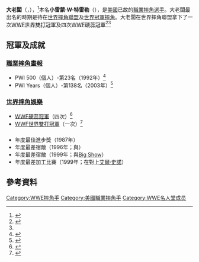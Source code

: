 {{Infobox Pro Wrestler
| name = 大老闆
| image = Big Boss Man.jpg
| img_capt = 大老闆
| names = The Big Boss Man<ref name="WWE"/><br />Big Bubba<br/>Big Bubba Rogers<ref name="WWE"/><br />The Boss<ref name="WWE"/><br />Boss Man<ref name=OWOW>{{cite web|url=http://www.onlineworldofwrestling.com/profiles/j/jim-cornette.html|title=Jim Cornette's OWOW profile|accessdate=2009-11-20|publisher=Online World of Wrestling|archive-date=2012-08-14|archive-url=https://web.archive.org/web/20120814065535/http://www.onlineworldofwrestling.com/profiles/j/jim-cornette.html|dead-url=no}}</ref><br />Guardian Angel<ref name="WWE"/><br />John Grannis<ref name=OWOW/><ref name=Cage>{{cite web|url=http://www.cagematch.de/?id=2&nr=690|title=Big Bossman at Cagematch|accessdate=2014-08-28|archive-date=2016-03-12|archive-url=https://web.archive.org/web/20160312133718/http://www.cagematch.de/?id=2&nr=690|dead-url=no}}</ref><br />Ray Traylor<ref name="WWE"/><br />War Machine<ref name=OWOW/><ref name=Cage/>
| birthname = 小雷蒙·W·特雷勒<ref name=Wrestlingdata>{{cite web|title=Big Boss Man|url=http://www.wrestlingdata.com/index.php?befehl=bios&wrestler=104|accessdate=November 19|publisher=Wrestlingdata|archive-date=2014-10-07|archive-url=https://web.archive.org/web/20141007110353/http://wrestlingdata.com/index.php?befehl=bios&wrestler=104|dead-url=yes}}</ref>
| nickname = 
| height = {{height|ft=6|in=6}}<ref name=Wrestlingdata/>
| weight = {{convert|315|lb|kg|abbr=on}}<ref name=Wrestlingdata/>
| birth_date = {{birth date|1963|5|2|mf=y}}
| birth_place = {{USA}}[[喬治亞州|喬治亞州]][[科布縣|科布縣]][[瑪麗埃塔_(喬治亞州)|瑪麗埃塔]]
| death_date = {{death date and age|2004|9|22|1963|5|2|mf=y}}<ref name=Cage/>
| death_place = {{USA}}[[喬治亞州|喬治亞州]][[保爾丁縣_(喬治亞州)|保爾丁縣]][[達拉斯_(喬治亞州)|達拉斯]]<ref name="Clevett">{{cite web|url=http://slam.canoe.ca/Slam/Wrestling/2004/09/23/639653.html|title=Ray "Big Bossman" Traylor passes away|author=Clevett, Jason|publisher={{link-en|魁北克傳媒|Québecor Média|Québecor Média}}|work={{link-en|Canoe.ca|Canoe.ca}}|date=September 23, 2004|accessdate=2013-08-04}}</ref>
| resides = 
| billed = {{USA}}[[喬治亞州|喬治亞州]][[科布縣|科布縣]]<ref name="WWE"/>
| trainer = {{link-en|米基·亨利|Mickey Henry}}<ref name=OWOW/><br />{{link-en|泰德·艾倫|Ted Allen}}<ref name=OWOW/><ref name=Cage/>
| debut = 1986年<ref name="Clevett"/>
| retired = 2004年
| spouse = 
}}

'''大老闆'''（{{lang-en|'''The Big Boss Man'''}}，{{bd|1963年|5月2日|2004年|9月22日}}），<ref>{{Cite web |url=http://www.findagrave.com/cgi-bin/fg.cgi?page=pif&GRid=9507643&PIgrid=9507643&PIcrid=33532&ShowCemPhotos=Y& |title=Find A Grave - Millions of Cemetery Records and Online Memorials |accessdate=2014-08-28 |archive-date=2014-09-03 |archive-url=https://web.archive.org/web/20140903102103/http://www.findagrave.com/cgi-bin/fg.cgi?page=pif&GRid=9507643&PIgrid=9507643&PIcrid=33532&ShowCemPhotos=Y& |dead-url=yes }}</ref>本名'''小雷蒙·W·特雷勒'''（{{lang-en|'''Raymond W. Traylor, Jr.'''}}），是[[美國|美國]]已故的[[職業摔角|職業摔角]][[選手|選手]]。大老闆最出名的時期是待在[[世界摔角聯盟|世界摔角聯盟]]及[[世界冠軍摔角|世界冠軍摔角]]。大老闆在世界摔角聯盟拿下了一次[[WWF世界雙打冠軍|WWF世界雙打冠軍]]及四次[[WWF硬蕊冠軍|WWF硬蕊冠軍]]<ref name="WWE">{{cite web|url=http://www.wwe.com/superstars/big-boss-man|title=Big Boss Man|publisher=[[WWE|WWE]]|work=[[WWE|WWE]].com|accessdate=2013-08-04|archive-date=2016-05-03|archive-url=https://web.archive.org/web/20160503072302/http://www.wwe.com/superstars/big-boss-man|dead-url=no}}</ref><ref name="Clevett"/>

==冠軍及成就==
===[[職業摔角畫報|職業摔角畫報]]===
*PWI 500（個人）-第23名（1992年）<ref>{{cite web |url=http://www.100megsfree4.com/wiawrestling/pages/pwi/pwi50092.htm |accessdate=2009-08-03 |title=Pro Wrestling Illustrated Top 500 - 1992 |publisher=Wrestling Information Archive |deadurl=yes |archiveurl=https://web.archive.org/web/20110813033929/http://100megsfree4.com/wiawrestling/pages/pwi/pwi50092.htm |archivedate=2011-08-13 }}</ref>
*PWI Years（個人）-第138名（2003年）<ref>{{cite web |url=http://www.100megsfree4.com/wiawrestling/pages/pwi/pwi500yr.htm |title=存档副本 |accessdate=2009-03-14 |deadurl=yes |archiveurl=https://web.archive.org/web/20090227054535/http://www.100megsfree4.com/wiawrestling/pages/pwi/pwi500yr.htm |archivedate=2009-02-27 }}</ref>

===[[世界摔角娛樂|世界摔角娛樂]]===
*[[WWF硬蕊冠軍|WWF硬蕊冠軍]]（四次）<ref>{{cite web|url=http://www.wwe.com/inside/titlehistory/hard/|title=WWE Hardcore Championship history|accessdate=2014-08-28|archive-date=2012-02-23|archive-url=https://web.archive.org/web/20120223160515/http://www.wwe.com/inside/titlehistory/hard|dead-url=no}}</ref>
*[[WWF世界雙打冠軍|WWF世界雙打冠軍]]（一次）<ref>{{cite web |url=http://www.wwe.com/inside/titlehistory/worldtagteam/3044541321211112 |title=World Tag Team Championship history |deadurl=yes |archiveurl=https://web.archive.org/web/20051129092420/http://www.wwe.com/inside/titlehistory/worldtagteam/3044541321211112 |archivedate=2005-11-29 |access-date=2014-08-28 }}</ref>

==={{link-en|摔角觀察通訊獎|Wrestling Observer Newsletter awards}}===
*年度最佳進步獎（1987年）
*年度最差宿敵（1996年；與{{link-en|約翰·滕塔|John Tenta}}）
*年度最差宿敵（1999年；與[[Big_Show|Big Show]]）
*年度最差加工比賽（1999年；在{{link-en|殺無赦1999|Unforgiven (1999)}}對上[[艾爾·史諾|艾爾·史諾]]）

==參考資料==
{{References}}
{{DEFAULTSORT:Big Boss Man, The}}
[[Category:WWE摔角手|Category:WWE摔角手]]
[[Category:美國職業摔角手|Category:美國職業摔角手]]
[[Category:WWE名人堂成员|Category:WWE名人堂成员]]